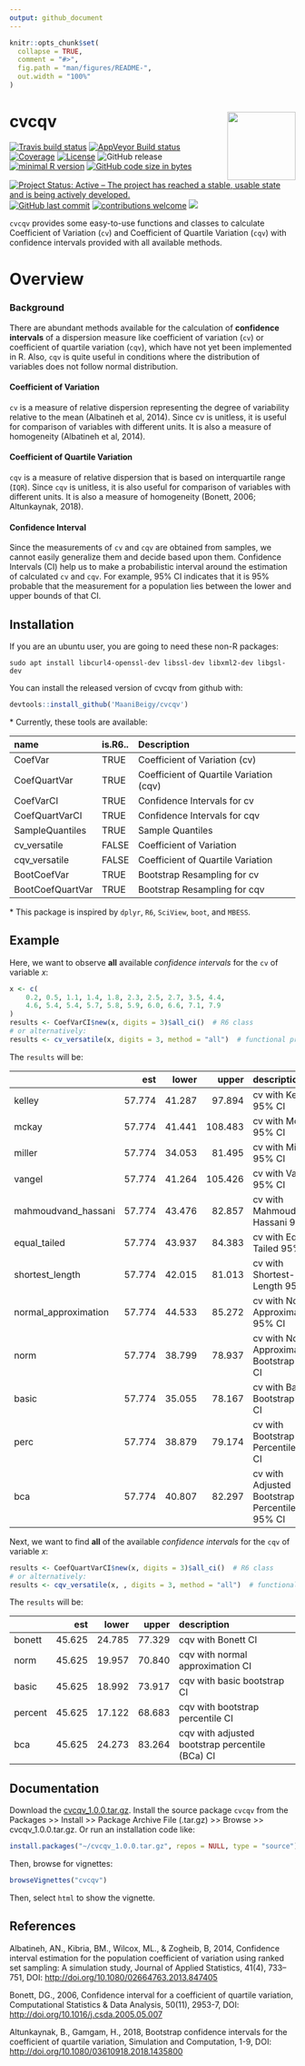 ```yaml
---
output: github_document
---
```


<!-- README.md is generated from README.Rmd. Please edit that file -->

```r
knitr::opts_chunk$set(
  collapse = TRUE,
  comment = "#>",
  fig.path = "man/figures/README-",
  out.width = "100%"
)
```
# cvcqv <img src="./man/figures/sticker.svg" align="right" width="120" />

<!-- badges: start -->
[![Travis build status](https://travis-ci.org/MaaniBeigy/cvcqv.svg?branch=master)](https://travis-ci.org/MaaniBeigy/cvcqv)
[![AppVeyor Build status](https://ci.appveyor.com/api/projects/status/41rjx4g395bfdpq4?svg=true)](https://ci.appveyor.com/project/MaaniBeigy/cvcqv)
[![Coverage](https://img.shields.io/badge/coverage-99%25-brightgreen)](https://codecov.io/gh/MaaniBeigy/cvcqv)
[![License](https://img.shields.io/badge/licence-GPL--3-blue.svg)](https://www.gnu.org/licenses/gpl-3.0.en.html)
![GitHub release](https://img.shields.io/github/release/MaaniBeigy/cvcqv)
[![minimal R version](https://img.shields.io/badge/R%3E%3D-3.1.2-6666ff.svg)](https://cran.r-project.org/)
[![GitHub code size in bytes](https://img.shields.io/github/languages/code-size/MaaniBeigy/cvcqv)](https://github.com/MaaniBeigy/cvcqv)
[![Project Status: Active – The project has reached a stable, usable state and is being actively developed.](https://www.repostatus.org/badges/latest/active.svg)](https://www.repostatus.org/#active)
[![GitHub last commit](https://img.shields.io/github/last-commit/MaaniBeigy/cvcqv)](https://github.com/MaaniBeigy/cvcqv/commits/master)
[![contributions welcome](https://img.shields.io/badge/contributions-welcome-brightgreen.svg?style=flat)](https://github.com/MaaniBeigy/cvcqv/issues)
[![](https://img.shields.io/badge/lifecycle-experimental-orange.svg)](https://www.tidyverse.org/lifecycle/#experimental)  
<!-- badges: end -->

`cvcqv` provides some easy-to-use functions and classes to calculate 
Coefficient of  Variation (`cv`) and Coefficient of Quartile Variation (`cqv`)
with confidence intervals provided with all available methods.

# Overview   

### Background    

There are abundant methods available for the calculation of **confidence intervals** of a dispersion measure like coefficient of variation (`cv`) or coefficient of quartile variation (`cqv`), which have not yet been implemented in R. Also, `cqv` is quite useful in conditions where the distribution of variables does not follow normal distribution. 

#### Coefficient of Variation  

`cv` is a measure of relative dispersion representing the degree of variability relative to the mean (Albatineh et al, 2014). Since cv is unitless, it is useful for comparison of variables with different units. It is also a measure of homogeneity (Albatineh et al, 2014).

#### Coefficient of Quartile Variation

`cqv` is a measure of relative dispersion  that is based on interquartile range (`IQR`). Since `cqv` is unitless, it is also useful for comparison of variables with different units. It is also a measure of homogeneity (Bonett, 2006; Altunkaynak, 2018).

#### Confidence Interval

Since the measurements of `cv` and `cqv` are obtained from samples, we 
cannot easily generalize them and decide based upon them. Confidence Intervals (CI) help us to make a probabilistic interval around the estimation of calculated `cv` and `cqv`. For example, 95% CI indicates that it is 95% probable that the measurement for a population lies between the lower and upper bounds of that CI.

## Installation

If you are an ubuntu user, you are going to need these non-R packages:    

```linux
sudo apt install libcurl4-openssl-dev libssl-dev libxml2-dev libgsl-dev   
```   

You can install the released version of cvcqv from github with:

```r
devtools::install_github('MaaniBeigy/cvcqv')  
```

\* Currently, these tools are available:     

|name             |is.R6.. |Description                             |
|:----------------|:-------|:---------------------------------------|
|CoefVar          |TRUE    |Coefficient of Variation (cv)           |
|CoefQuartVar     |TRUE    |Coefficient of Quartile Variation (cqv) |
|CoefVarCI        |TRUE    |Confidence Intervals for cv             |
|CoefQuartVarCI   |TRUE    |Confidence Intervals for cqv            |
|SampleQuantiles  |TRUE    |Sample Quantiles                        |
|cv_versatile     |FALSE   |Coefficient of Variation                |
|cqv_versatile    |FALSE   |Coefficient of Quartile Variation       |
|BootCoefVar      |TRUE    |Bootstrap Resampling for cv             |
|BootCoefQuartVar |TRUE    |Bootstrap Resampling for cqv            |

\* This package is inspired by `dplyr`, `R6`, `SciView`, `boot`, and `MBESS`.  

## Example

Here, we want to observe **all** available *confidence intervals* for the `cv` 
of variable *x*:

```r
x <- c(
    0.2, 0.5, 1.1, 1.4, 1.8, 2.3, 2.5, 2.7, 3.5, 4.4,
    4.6, 5.4, 5.4, 5.7, 5.8, 5.9, 6.0, 6.6, 7.1, 7.9
)
results <- CoefVarCI$new(x, digits = 3)$all_ci()  # R6 class
# or alternatively: 
results <- cv_versatile(x, digits = 3, method = "all")  # functional programming
```

The `results` will be:    

|                     |    est|  lower|   upper|description                                        |
|:--------------------|------:|------:|-------:|:--------------------------------------------------|
|kelley               | 57.774| 41.287|  97.894|cv with Kelley 95% CI                              |
|mckay                | 57.774| 41.441| 108.483|cv with McKay 95% CI                               |
|miller               | 57.774| 34.053|  81.495|cv with Miller 95% CI                              |
|vangel               | 57.774| 41.264| 105.426|cv with Vangel 95% CI                              |
|mahmoudvand_hassani  | 57.774| 43.476|  82.857|cv with Mahmoudvand-Hassani 95% CI                 |
|equal_tailed         | 57.774| 43.937|  84.383|cv with Equal-Tailed 95% CI                        |
|shortest_length      | 57.774| 42.015|  81.013|cv with Shortest-Length 95% CI                     |
|normal_approximation | 57.774| 44.533|  85.272|cv with Normal Approximation 95% CI                |
|norm                 | 57.774| 38.799|  78.937|cv with Normal Approximation Bootstrap 95% CI      |
|basic                | 57.774| 35.055|  78.167|cv with Basic Bootstrap 95% CI                     |
|perc                 | 57.774| 38.879|  79.174|cv with Bootstrap Percentile 95% CI                |
|bca                  | 57.774| 40.807|  82.297|cv with Adjusted Bootstrap Percentile (BCa) 95% CI |

Next, we want to find **all** of the available *confidence intervals* for the `cqv` of variable *x*:  

```r
results <- CoefQuartVarCI$new(x, digits = 3)$all_ci()  # R6 class
# or alternatively:
results <- cqv_versatile(x, , digits = 3, method = "all")  # functional programming

```

The `results` will be:   

|        |    est|  lower|  upper|description                                     |
|:-------|------:|------:|------:|:-----------------------------------------------|
|bonett  | 45.625| 24.785| 77.329|cqv with Bonett CI                              |
|norm    | 45.625| 19.957| 70.840|cqv with normal approximation CI                |
|basic   | 45.625| 18.992| 73.917|cqv with basic bootstrap CI                     |
|percent | 45.625| 17.122| 68.683|cqv with bootstrap percentile CI                |
|bca     | 45.625| 24.273| 83.264|cqv with adjusted bootstrap percentile (BCa) CI |

## Documentation    

Download the [cvcqv_1.0.0.tar.gz](https://github.com/MaaniBeigy/cvcqv/raw/master/cvcqv_1.0.0.tar.gz). Install the source package `cvcqv` from the Packages >> Install >> Package Archive File (.tar.gz) >> Browse >> cvcqv_1.0.0.tar.gz. Or run an installation code like:  

```r
install.packages("~/cvcqv_1.0.0.tar.gz", repos = NULL, type = "source")
```

Then, browse for vignettes:

```r
browseVignettes("cvcqv")
```

Then, select `html` to show the vignette.

## References

Albatineh, AN., Kibria, BM., Wilcox, ML., & Zogheib, B, 2014, Confidence interval estimation for the population coefficient of variation using ranked set sampling: A simulation study, Journal of Applied Statistics, 41(4), 733–751, DOI: [http://doi.org/10.1080/02664763.2013.847405](<http://doi.org/10.1080/02664763.2013.847405>)

Bonett, DG., 2006, Confidence interval for a coefficient of quartile variation, Computational Statistics & Data Analysis, 50(11), 2953-7, DOI: [http://doi.org/10.1016/j.csda.2005.05.007](<http://doi.org/10.1016/j.csda.2005.05.007>)

Altunkaynak, B., Gamgam, H., 2018, Bootstrap confidence intervals for the coefficient of quartile variation, Simulation and Computation, 1-9, DOI: [http://doi.org/10.1080/03610918.2018.1435800](<http://doi.org/10.1080/03610918.2018.1435800>)
